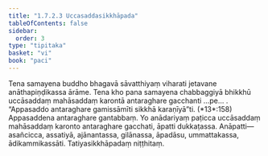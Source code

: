 ```yaml
---
title: "1.7.2.3 Uccasaddasikkhāpada"
tableOfContents: false
sidebar:
  order: 3
type: "tipitaka"
basket: "vi"
book: "paci"
---
```



<DynamicBreadcrumb />

<Division number="588" book="paci" e="ch" v="2" p="244">

<Paragraph number="1745" book="paci">
Tena samayena buddho bhagavā sāvatthiyaṃ viharati jetavane anāthapiṇḍikassa ārāme. Tena kho pana samayena chabbaggiyā bhikkhū uccāsaddaṃ mahāsaddaṃ karontā antaraghare gacchanti …pe… .
</Paragraph>

<Paragraph number="1746" book="paci">
<Emphasis>“Appasaddo antaraghare gamissāmīti sikkhā karaṇīyā”</Emphasis>ti. (*13*:<Emphasis>158</Emphasis>)
</Paragraph>

<Paragraph number="1747" book="paci">
Appasaddena antaraghare gantabbaṃ. Yo anādariyaṃ paṭicca uccāsaddaṃ mahāsaddaṃ karonto antaraghare gacchati, āpatti dukkaṭassa.
</Paragraph>

<Paragraph number="1748" book="paci">
Anāpatti—  asañcicca, assatiyā, ajānantassa, gilānassa, āpadāsu, ummattakassa, ādikammikassāti.

</Paragraph>
</Division>

<Paragraph number="1749" type="center" book="paci">
Tatiyasikkhāpadaṃ niṭṭhitaṃ.
</Paragraph>